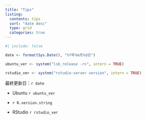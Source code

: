 ```yaml
---
title: "Tips"
listing: 
  contents: tips
  sort: "date desc"
  type: grid
  categories: true
---
```


```r
#| include: false

date <- format(Sys.Date(), "%Y年%m月%d日")

ubuntu_ver <- system("lsb_release -rs", intern = TRUE)

rstudio_ver <- system("rstudio-server version", intern = TRUE)
```


::: {.callout-note title="開発環境"}
最終更新日：`r date`

- Ubuntu `r ubuntu_ver`

- `r R.version.string`

- RStudio `r rstudio_ver`
:::



